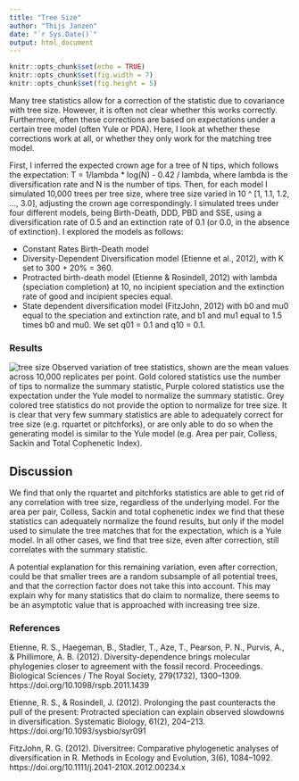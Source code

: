 ```yaml
---
title: "Tree Size"
author: "Thijs Janzen"
date: "`r Sys.Date()`"
output: html_document
---
```


```r
knitr::opts_chunk$set(echo = TRUE)
knitr::opts_chunk$set(fig.width = 7)
knitr::opts_chunk$set(fig.height = 5)
```

Many tree statistics allow for a correction of the statistic due to covariance
with tree size. However, it is often not clear whether this works correctly. 
Furthermore, often these corrections are based on expectations under a certain
tree model (often Yule or PDA). 
Here, I look at whether these corrections work at all, or whether they only
work for the matching tree model.


First, I inferred the expected crown age for a tree of N tips, which follows the
expectation: T = 1/lambda * log(N) - 0.42 / lambda, where lambda is the
diversification rate and N is the number of tips. Then, for each model I
simulated 10,000 trees per tree size, where tree size varied in 10 ^ [1, 1.1, 1.2,
..., 3.0], adjusting the crown age correspondingly.
I simulated trees under four different models, being Birth-Death,
DDD, PBD and SSE, using a diversification rate of 0.5 and an extinction rate 
of 0.1 (or 0.0, in the absence of extinction). I explored the models
as follows:

-	Constant Rates Birth-Death model
-	Diversity-Dependent Diversification model  (Etienne et al., 2012), with K set
to 300 + 20% = 360.
-	Protracted birth-death model (Etienne & Rosindell, 2012) with lambda
(speciation completion) at 10, no incipient speciation and the extinction rate
of good and incipient species equal.
-	State dependent diversification model (FitzJohn, 2012) with b0 and mu0 equal
to the speciation and extinction rate, and b1 and mu1 equal to 1.5 times b0 and
mu0. We set q01 = 0.1 and q10 = 0.1. 

### Results
![tree size](Figures/tree_size.jpg)
Observed variation of tree statistics, shown are the mean values across 10,000 replicates per point. Gold colored statistics use the number of tips to normalize the summary statistic, Purple colored statistics use the expectation under the Yule model to normalize the summary statistic. Grey colored tree statistics do not provide the option to normalize for tree size. It is clear that very few summary statistics are able to adequately correct for tree size (e.g. rquartet or pitchforks), or are only able to do so when the generating model is similar to the Yule model (e.g. Area per pair, Colless, Sackin and Total Cophenetic Index).  

## Discussion
We find that only the rquartet and pitchforks statistics are able to get rid of any correlation with tree size, regardless of the underlying model. For the area per pair, Colless, Sackin and total cophenetic index we find that these statistics can adequately normalize the found results, but only if the model used to simulate the tree matches that for the expectation, which is a Yule model. In all other cases, we find that tree size, even after correction, still correlates with the summary statistic.

A potential explanation for this remaining variation, even after correction, could be that smaller trees are a random subsample of all potential trees, and that the correction factor does not take this into account. This may explain why for many statistics that do claim to normalize, there seems to be an asymptotic value that is approached with increasing tree size.


### References
Etienne, R. S., Haegeman, B., Stadler, T., Aze, T., Pearson, P. N., Purvis, A., & Phillimore, A. B. (2012). Diversity-dependence brings molecular phylogenies closer to agreement with the fossil record. Proceedings. Biological Sciences / The Royal Society, 279(1732), 1300–1309. https://doi.org/10.1098/rspb.2011.1439

Etienne, R. S., & Rosindell, J. (2012). Prolonging the past counteracts the pull of the present: Protracted speciation can explain observed slowdowns in diversification. Systematic Biology, 61(2), 204–213. https://doi.org/10.1093/sysbio/syr091

FitzJohn, R. G. (2012). Diversitree: Comparative phylogenetic analyses of diversification in R. Methods in Ecology and Evolution, 3(6), 1084–1092. https://doi.org/10.1111/j.2041-210X.2012.00234.x
